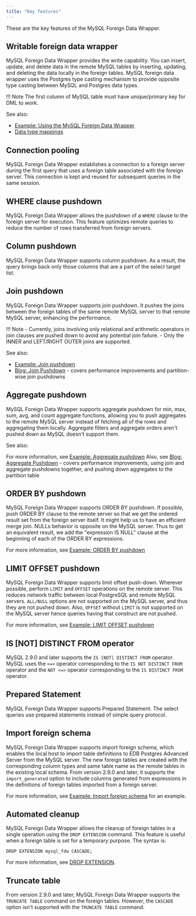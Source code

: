 ```yaml
---
title: "Key features"
---
```



These are the key features of the MySQL Foreign Data Wrapper.

## Writable foreign data wrapper

MySQL Foreign Data Wrapper provides the write capability. You can insert, update, and delete data in the remote MySQL tables by inserting, updating, and deleting the data locally in the foreign tables. MySQL foreign data wrapper uses the Postgres type casting mechanism to provide opposite type casting between MySQL and Postgres data types.

!!! Note
    The first column of MySQL table must have unique/primary key for DML to work.

See also:

- [Example: Using the MySQL Foreign Data Wrapper](08_example_using_the_mysql_data_adapter/#example_using_the_mysql_data_adapter)
- [Data type mappings](configuring/#data-type-mappings)

## Connection pooling

MySQL Foreign Data Wrapper establishes a connection to a foreign server during the first query that uses a foreign table associated with the foreign server. This connection is kept and reused for subsequent queries in the same session.

## WHERE clause pushdown

MySQL Foreign Data Wrapper allows the pushdown of a `WHERE` clause to the foreign server for execution. This feature optimizes remote queries to reduce the number of rows transferred from foreign servers.

## Column pushdown

MySQL Foreign Data Wrapper supports column pushdown. As a result, the query brings back only those columns that are a part of the select target list.

## Join pushdown

MySQL Foreign Data Wrapper supports join pushdown. It pushes the joins between the foreign tables of the same remote MySQL server to that remote MySQL server, enhancing the performance.

!!! Note
    -   Currently, joins involving only relational and arithmetic operators in join clauses are pushed down to avoid any potential join failure.
    -   Only the INNER and LEFT/RIGHT OUTER joins are supported.

See also:

- [Example: Join pushdown](10_example_join_push_down)
- [Blog: Join Pushdown](https://www.enterprisedb.com/blog/how-enhance-efficiency-your-mysqlfdw-operations-join-push-down) - covers performance improvements and partition-wise join pushdowns

## Aggregate pushdown 

MySQL Foreign Data Wrapper supports aggregate pushdown for min, max,
sum, avg, and count aggregate functions, allowing you to push aggregates to the remote MySQL server instead of fetching all
of the rows and aggregating them locally. Aggregate filters and aggregate orders aren't pushed down as MySQL doesn't support them. 

See also:

For more information, see [Example: Aggregate pushdown](10a_example_aggregate_func_push_down)
Also, see [Blog: Aggregate Pushdown](https://www.enterprisedb.com/blog/aggregate-push-down-mysqlfdw) - covers performance improvements, using join and aggregate pushdowns together, and pushing down aggregates to the partition table

## ORDER BY pushdown

MySQL Foreign Data Wrapper supports ORDER BY pushdown. If possible, push ORDER BY clause to the remote server so that we get the ordered result set from the foreign server itself. It might help us to have an efficient merge join. NULLs behavior is opposite on the MySQL server. Thus to get an equivalent result, we add the "expression IS NULL" clause at the beginning of each of the ORDER BY expressions.

For more information, see [Example: ORDER BY pushdown](10b_example_order_by_push_down)

## LIMIT OFFSET pushdown

MySQL Foreign Data Wrapper supports limit offset push-down. Wherever possible, perform `LIMIT` and `OFFSET` operations on the remote server. This reduces network traffic between local PostgreSQL and remote MySQL servers. `ALL/NULL` options are not supported on the MySQL server, and thus they are not pushed down. Also, `OFFSET` without `LIMIT` is not supported on the MySQL server hence queries having that construct are not pushed.

For more information, see [Example: LIMIT OFFSET pushdown](10c_example_limit_offset_push_down)

## IS [NOT] DISTINCT FROM operator

MySQL 2.9.0 and later supports the `IS [NOT] DISTINCT FROM` operator. MySQL uses the `<=>` operator corresponding to the `IS NOT DISTINCT FROM` operator and the `NOT <=>` operator corresponding to the `IS DISTINCT FROM` operator.

## Prepared Statement

MySQL Foreign Data Wrapper supports Prepared Statement. The select queries use prepared statements instead of simple query protocol.

## Import foreign schema

MySQL Foreign Data Wrapper supports import foreign schema, which enables the local host to import table definitions to EDB Postgres Advanced Server from the MySQL server. The new foreign tables are created with the corresponding column types and same table name as the remote tables in the existing local schema. From version 2.9.0 and later, it supports the `import_generated` option to include columns generated from expressions in the definitions of foreign tables imported from a foreign server.

For more information, see [Example: Import foreign schema](09_example_import_foreign_schema/#example_import_foreign_schema) for an example.

## Automated cleanup

MySQL Foreign Data Wrapper allows the cleanup of foreign tables in a single operation using the `DROP EXTENSION` command. This feature is useful when a foreign table is set for a temporary purpose. The syntax is:

 `DROP EXTENSION mysql_fdw CASCADE;`

For more information, see [DROP EXTENSION](https://www.postgresql.org/docs/current/sql-dropextension.html).

## Truncate table

From version 2.9.0 and later, MySQL Foreign Data Wrapper supports the `TRUNCATE TABLE` command on the foreign tables. However, the `CASCADE` option isn't supported with the `TRUNCATE TABLE` command.